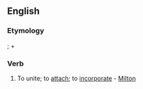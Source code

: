 ==English==

===Etymology===
{{L.}} {{term|accorporarelang=la}}; {{term|ad|lang=la}} + {{term|corporis|tr=gen. of [[corpus]]||body|lang=la}}

===Verb===
{{en-verb|accorporat|es}}

# {{obsolete}} To unite; to [[attach]]; to [[incorporate]] - [[Milton]]
